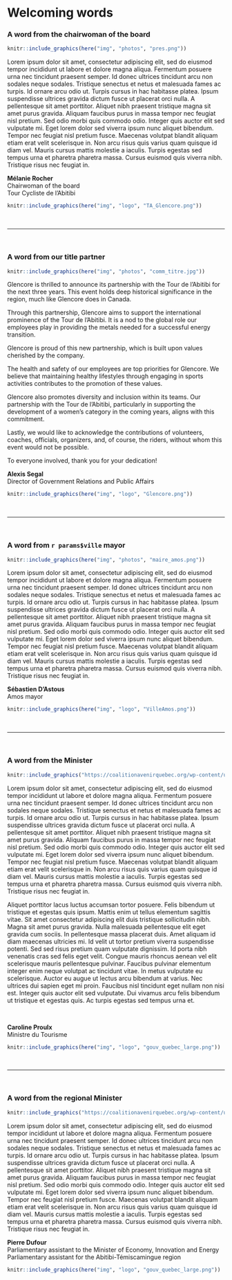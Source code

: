 # Welcoming words

### A word from the chairwoman of the board {-}

\linebreak

```r
knitr::include_graphics(here("img", "photos", "pres.png"))
```


Lorem ipsum dolor sit amet, consectetur adipiscing elit, sed do eiusmod tempor incididunt ut labore et dolore magna aliqua. Fermentum posuere urna nec tincidunt praesent semper. Id donec ultrices tincidunt arcu non sodales neque sodales. Tristique senectus et netus et malesuada fames ac turpis. Id ornare arcu odio ut. Turpis cursus in hac habitasse platea. Ipsum suspendisse ultrices gravida dictum fusce ut placerat orci nulla. A pellentesque sit amet porttitor. Aliquet nibh praesent tristique magna sit amet purus gravida. Aliquam faucibus purus in massa tempor nec feugiat nisl pretium. Sed odio morbi quis commodo odio. Integer quis auctor elit sed vulputate mi. Eget lorem dolor sed viverra ipsum nunc aliquet bibendum. Tempor nec feugiat nisl pretium fusce. Maecenas volutpat blandit aliquam etiam erat velit scelerisque in. Non arcu risus quis varius quam quisque id diam vel. Mauris cursus mattis molestie a iaculis. Turpis egestas sed tempus urna et pharetra pharetra massa. Cursus euismod quis viverra nibh. Tristique risus nec feugiat in.

**Mélanie Rocher**    
Chairwoman of the board         
Tour Cycliste de l'Abitibi   

```r
knitr::include_graphics(here("img", "logo", "TA_Glencore.png"))
```

<br/>

--- 

\pagebreak

<br/>

### A word from our title partner {-}

\linebreak

```r

knitr::include_graphics(here("img", "photos", "comm_titre.jpg"))

```

Glencore is thrilled to announce its partnership with the Tour de l’Abitibi for the next three years. This event holds deep historical significance in the region, much like Glencore does in Canada.

Through this partnership, Glencore aims to support the international prominence of the Tour de l'Abitibi. It is a nod to the global role our employees play in providing the metals needed for a successful energy transition.

Glencore is proud of this new partnership, which is built upon values cherished by the company.

The health and safety of our employees are top priorities for Glencore. We believe that maintaining healthy lifestyles through engaging in sports activities contributes to the promotion of these values.

Glencore also promotes diversity and inclusion within its teams. Our partnership with the Tour de l'Abitibi, particularly in supporting the development of a women's category in the coming years, aligns with this commitment.

Lastly, we would like to acknowledge the contributions of volunteers, coaches, officials, organizers, and, of course, the riders, without whom this event would not be possible.

To everyone involved, thank you for your dedication!


**Alexis Segal**   
Director of Government Relations and Public Affairs


```r
knitr::include_graphics(here("img", "logo", "Glencore.png"))
```

<br/>

---

\pagebreak

<br/>

### A word from `r params$ville` mayor {-}

\linebreak

```r

knitr::include_graphics(here("img", "photos", "maire_amos.png"))

```

Lorem ipsum dolor sit amet, consectetur adipiscing elit, sed do eiusmod tempor incididunt ut labore et dolore magna aliqua. Fermentum posuere urna nec tincidunt praesent semper. Id donec ultrices tincidunt arcu non sodales neque sodales. Tristique senectus et netus et malesuada fames ac turpis. Id ornare arcu odio ut. Turpis cursus in hac habitasse platea. Ipsum suspendisse ultrices gravida dictum fusce ut placerat orci nulla. A pellentesque sit amet porttitor. Aliquet nibh praesent tristique magna sit amet purus gravida. Aliquam faucibus purus in massa tempor nec feugiat nisl pretium. Sed odio morbi quis commodo odio. Integer quis auctor elit sed vulputate mi. Eget lorem dolor sed viverra ipsum nunc aliquet bibendum. Tempor nec feugiat nisl pretium fusce. Maecenas volutpat blandit aliquam etiam erat velit scelerisque in. Non arcu risus quis varius quam quisque id diam vel. Mauris cursus mattis molestie a iaculis. Turpis egestas sed tempus urna et pharetra pharetra massa. Cursus euismod quis viverra nibh. Tristique risus nec feugiat in.

**Sébastien D’Astous**    
Amos mayor 
  

```r
knitr::include_graphics(here("img", "logo", "VilleAmos.png"))
```

<br/>

---

\pagebreak

<br/>

### A word from the Minister {-}

\linebreak


```r

knitr::include_graphics("https://coalitionavenirquebec.org/wp-content/uploads/2018/08/photo-profil-proulx-caroline-berthier-sans-main.png")

```

Lorem ipsum dolor sit amet, consectetur adipiscing elit, sed do eiusmod tempor incididunt ut labore et dolore magna aliqua. Fermentum posuere urna nec tincidunt praesent semper. Id donec ultrices tincidunt arcu non sodales neque sodales. Tristique senectus et netus et malesuada fames ac turpis. Id ornare arcu odio ut. Turpis cursus in hac habitasse platea. Ipsum suspendisse ultrices gravida dictum fusce ut placerat orci nulla. A pellentesque sit amet porttitor. Aliquet nibh praesent tristique magna sit amet purus gravida. Aliquam faucibus purus in massa tempor nec feugiat nisl pretium. Sed odio morbi quis commodo odio. Integer quis auctor elit sed vulputate mi. Eget lorem dolor sed viverra ipsum nunc aliquet bibendum. Tempor nec feugiat nisl pretium fusce. Maecenas volutpat blandit aliquam etiam erat velit scelerisque in. Non arcu risus quis varius quam quisque id diam vel. Mauris cursus mattis molestie a iaculis. Turpis egestas sed tempus urna et pharetra pharetra massa. Cursus euismod quis viverra nibh. Tristique risus nec feugiat in.

Aliquet porttitor lacus luctus accumsan tortor posuere. Felis bibendum ut tristique et egestas quis ipsum. Mattis enim ut tellus elementum sagittis vitae. Sit amet consectetur adipiscing elit duis tristique sollicitudin nibh. Magna sit amet purus gravida. Nulla malesuada pellentesque elit eget gravida cum sociis. In pellentesque massa placerat duis. Amet aliquam id diam maecenas ultricies mi. Id velit ut tortor pretium viverra suspendisse potenti. Sed sed risus pretium quam vulputate dignissim. Id porta nibh venenatis cras sed felis eget velit. Congue mauris rhoncus aenean vel elit scelerisque mauris pellentesque pulvinar. Faucibus pulvinar elementum integer enim neque volutpat ac tincidunt vitae. In metus vulputate eu scelerisque. Auctor eu augue ut lectus arcu bibendum at varius. Nec ultrices dui sapien eget mi proin. Faucibus nisl tincidunt eget nullam non nisi est. Integer quis auctor elit sed vulputate. Dui vivamus arcu felis bibendum ut tristique et egestas quis. Ac turpis egestas sed tempus urna et.

<br/>


**Caroline Proulx**   
Ministre du Tourisme

```r
knitr::include_graphics(here("img", "logo", "gouv_quebec_large.png"))
``` 

<br/>

---

\pagebreak

<br/>


### A word from the regional Minister {-}

\linebreak

```r

knitr::include_graphics("https://coalitionavenirquebec.org/wp-content/uploads/2018/08/photo-profil-dufour-pierre-abitibi-est.png")

```


Lorem ipsum dolor sit amet, consectetur adipiscing elit, sed do eiusmod tempor incididunt ut labore et dolore magna aliqua. Fermentum posuere urna nec tincidunt praesent semper. Id donec ultrices tincidunt arcu non sodales neque sodales. Tristique senectus et netus et malesuada fames ac turpis. Id ornare arcu odio ut. Turpis cursus in hac habitasse platea. Ipsum suspendisse ultrices gravida dictum fusce ut placerat orci nulla. A pellentesque sit amet porttitor. Aliquet nibh praesent tristique magna sit amet purus gravida. Aliquam faucibus purus in massa tempor nec feugiat nisl pretium. Sed odio morbi quis commodo odio. Integer quis auctor elit sed vulputate mi. Eget lorem dolor sed viverra ipsum nunc aliquet bibendum. Tempor nec feugiat nisl pretium fusce. Maecenas volutpat blandit aliquam etiam erat velit scelerisque in. Non arcu risus quis varius quam quisque id diam vel. Mauris cursus mattis molestie a iaculis. Turpis egestas sed tempus urna et pharetra pharetra massa. Cursus euismod quis viverra nibh. Tristique risus nec feugiat in.


**Pierre Dufour**       
Parliamentary assistant to the Minister of Economy, Innovation and Energy    
Parliamentary assistant for the Abitibi-Témiscamingue region


```r
knitr::include_graphics(here("img", "logo", "gouv_quebec_large.png"))
``` 

